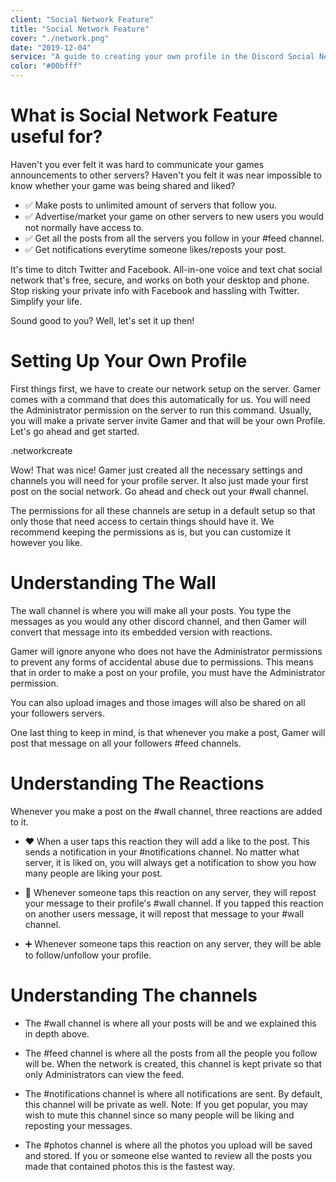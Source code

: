 ```yaml
---
client: "Social Network Feature"
title: "Social Network Feature"
cover: "./network.png"
date: "2019-12-04"
service: "A guide to creating your own profile in the Discord Social Network."
color: "#00bfff"
---
```



# What is Social Network Feature useful for?

Haven't you ever felt it was hard to communicate your games announcements to other servers? Haven't you felt it was near impossible to know whether your game was being shared and liked?

- ✅ Make posts to unlimited amount of servers that follow you.
- ✅ Advertise/market your game on other servers to new users you would not normally have access to.
- ✅ Get all the posts from all the servers you follow in your #feed channel.
- ✅ Get notifications everytime someone likes/reposts your post.

It's time to ditch Twitter and Facebook. All-in-one voice and text chat social network that's free, secure, and works on both your desktop and phone. Stop risking your private info with Facebook and hassling with Twitter. Simplify your life.

Sound good to you? Well, let's set it up then!

# Setting Up Your Own Profile

First things first, we have to create our network setup on the server. Gamer comes with a command that does this automatically for us. You will need the Administrator permission on the server to run this command. Usually, you will make a private server invite Gamer and that will be your own Profile. Let's go ahead and get started.

<Note type="command">.networkcreate</Note>

Wow! That was nice! Gamer just created all the necessary settings and channels you will need for your profile server. It also just made your first post on the social network. Go ahead and check out your #wall channel.

<Note type="note">The permissions for all these channels are setup in a default setup so that only those that need access to certain things should have it. We recommend keeping the permissions as is, but you can customize it however you like.</Note>

# Understanding The Wall

The wall channel is where you will make all your posts. You type the messages as you would any other discord channel, and then Gamer will convert that message into its embedded version with reactions.

Gamer will ignore anyone who does not have the Administrator permissions to prevent any forms of accidental abuse due to permissions. This means that in order to make a post on your profile, you must have the Administrator permission.

You can also upload images and those images will also be shared on all your followers servers.

One last thing to keep in mind, is that whenever you make a post, Gamer will post that message on all your followers #feed channels.

# Understanding The Reactions

Whenever you make a post on the #wall channel, three reactions are added to it.

- ❤️ When a user taps this reaction they will add a like to the post. This sends a notification in your #notifications channel. No matter what server, it is liked on, you will always get a notification to show you how many people are liking your post.

- 🔁 Whenever someone taps this reaction on any server, they will repost your message to their profile's #wall channel. If you tapped this reaction on another users message, it will repost that message to your #wall channel.

- ➕ Whenever someone taps this reaction on any server, they will be able to follow/unfollow your profile.

# Understanding The channels

- The #wall channel is where all your posts will be and we explained this in depth above.

- The #feed channel is where all the posts from all the people you follow will be. When the network is created, this channel is kept private so that only Administrators can view the feed.

- The #notifications channel is where all notifications are sent. By default, this channel will be private as well. Note: If you get popular, you may wish to mute this channel since so many people will be liking and reposting your messages.

- The #photos channel is where all the photos you upload will be saved and stored. If you or someone else wanted to review all the posts you made that contained photos this is the fastest way.
